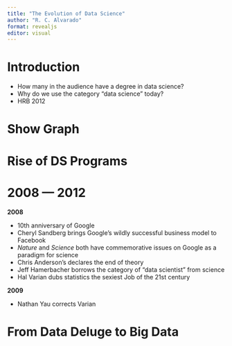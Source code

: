 ```yaml
---
title: "The Evolution of Data Science"
author: "R. C. Alvarado"
format: revealjs
editor: visual
---
```


# Introduction

- How many in the audience have a degree in data science?
- Why do we use the category "data science" today?
- HRB 2012

# Show Graph

# Rise of DS Programs

# 2008 &mdash; 2012

**2008**

- 10th anniversary of Google
- Cheryl Sandberg brings Google's wildly successful business model to Facebook
- _Nature_ and _Science_ both have commemorative issues on Google as a paradigm for science 
- Chris Anderson's declares the end of theory
- Jeff Hamerbacher borrows the category of "data scientist" from science
- Hal Varian dubs statistics the sexiest Job of the 21st century

**2009**

- Nathan Yau corrects Varian


# From Data Deluge to Big Data





